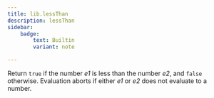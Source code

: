 ```yaml
---
title: lib.lessThan
description: lessThan
sidebar:
    badge: 
        text: Builtin
        variant: note

---
```



Return `true` if the number *e1* is less than the number *e2*, and
`false` otherwise. Evaluation aborts if either *e1* or *e2* does not
evaluate to a number.
